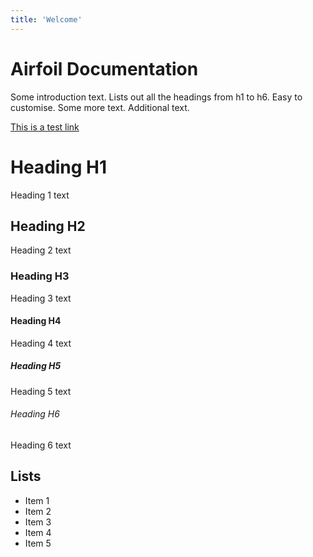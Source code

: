 ```yaml
---
title: 'Welcome'
---
```


# Airfoil Documentation

Some introduction text. Lists out all the headings from h1 to h6. Easy to customise. Some more text. Additional text.

[This is a test link](/codeblock)

# Heading H1

Heading 1 text

## Heading H2

Heading 2 text

### Heading H3

Heading 3 text

#### Heading H4

Heading 4 text

##### Heading H5

Heading 5 text

###### Heading H6

Heading 6 text

## Lists

- Item 1
- Item 2
- Item 3
- Item 4
- Item 5
